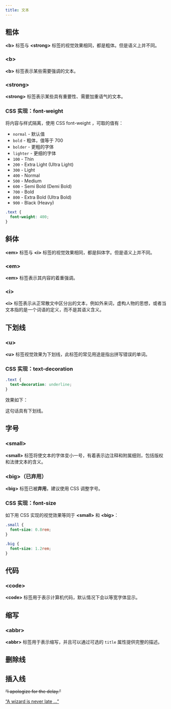 ```yaml
---
title: 文本
---
```



## 粗体

**&lt;b&gt;** 标签与 **&lt;strong&gt;** 标签的视觉效果相同，都是粗体。但是语义上并不同。

### &lt;b&gt;

**&lt;b&gt;** 标签表示某些<TH>需要强调</TH>的文本。

### &lt;strong&gt;

**&lt;strong&gt;** 标签表示某些<TH>具有重要性、需要加重语气</TH>的文本。

### CSS 实现：font-weight

<p style={{ marginBottom: 4 }}>
  将内容与样式隔离，使用 CSS <TH>font-weight</TH> ，可取的值有：
</p>

- `normal` - 默认值
- `bold` - 粗体，值等于 700
- `bolder` - 更粗的字体
- `lighter` - 更细的字体
- `100` - Thin
- `200` - Extra Light (Ultra Light)
- `300` - Light
- `400` - Normal
- `500` - Medium
- `600` - Semi Bold (Demi Bold)
- `700` - Bold
- `800` - Extra Bold (Ultra Bold)
- `900` - Black (Heavy)

```css
.text {
  font-weight: 400;
}
```

## 斜体

**&lt;em&gt;** 标签与 **&lt;i&gt;** 标签的视觉效果相同，都是斜体字。但是语义上并不同。

### &lt;em&gt;

**&lt;em&gt;** 标签表示其内容的<TH>着重强调</TH>。

### &lt;i&gt;

**&lt;i&gt;** 标签表示从正常散文中区分出的文本，例如外来词，虚构人物的思想，或者当文本指的是一个词语的定义，而不是其语义含义。

## 下划线

### &lt;u&gt;

**&lt;u&gt;** 标签视觉效果为下划线，此标签的常见用途是<TH>指出拼写错误的单词</TH>。

### CSS 实现：text-decoration

```css
.text {
  text-decoration: underline;
}
```

效果如下：

<div style={{ textDecoration: "underline" }}>这句话具有下划线。</div>

## 字号

### &lt;small&gt;

**&lt;small&gt;** 标签将使文本的字体变小一号，有着表示边注释和附属细则，包括版权和法律文本的含义。

### &lt;big&gt;（已弃用）

**&lt;big&gt;** 标签已被**弃用**，建议使用 CSS 调整字号。

### CSS 实现：font-size

如下用 CSS 实现的视觉效果等同于 **&lt;small&gt;** 和 **&lt;big&gt;**：

```css
.small {
  font-size: 0.8rem;
}

.big {
  font-size: 1.2rem;
}
```

## 代码

### &lt;code&gt;

**&lt;code&gt;** 标签用于表示计算机代码，默认情况下会以等宽字体显示。

## 缩写

### &lt;abbr&gt;

**&lt;abbr&gt;** 标签用于表示缩写，并且可以通过可选的 `title` 属性提供完整的描述。

## 删除线

## 插入线

<del>
  <p>“I apologize for the delay.”</p>
</del>
<ins cite="../howtobeawizard.html" datetime="2018-05">
  <p>“A wizard is never late …”</p>
</ins>
